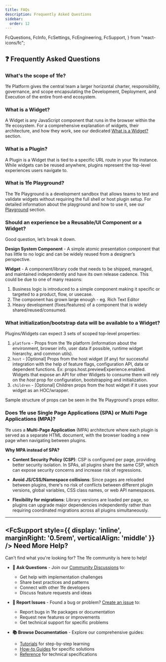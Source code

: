 ```yaml
---
title: FAQs
description: Frequently Asked Questions
sidebar:
  order: 12
---
```


  FcQuestions,
  FcInfo,
  FcSettings,
  FcEngineering,
  FcSupport,
} from "react-icons/fc";

## ❓ Frequently Asked Questions

### What's the scope of 1fe?

1fe Platform gives the central team a larger horizontal charter, responsibility, governance, and scope encapsulating the Development, Deployment, and Execution of the entire front-end ecosystem.

### What is a Widget?

A Widget is any JavaScript component that runs in the browser within the 1fe ecosystem. For a comprehensive explanation of widgets, their architecture, and how they work, see our dedicated [What is a Widget?](../widgets/) section.

### What is a Plugin?

A Plugin is a Widget that is tied to a specific URL route in your 1fe instance. While widgets can be reused anywhere, plugins represent the top-level experiences users navigate to.

### What is 1fe Playground?

The 1fe Playground is a development sandbox that allows teams to test and validate widgets without requiring the full shell or host plugin setup. For detailed information about the playground and how to use it, see our [Playground](../playground) section.

### Should an experience be a Reusable/UI Component or a Widget?

Good question, let’s break it down.

**Design System Component** - A simple atomic presentation component that has little to no logic and can be widely reused from a designer’s perspective.

**Widget** - A component/library code that needs to be shipped, managed, and maintained independently and have its own release cadence. This could be due to one of many reasons:

1.  Business logic is introduced to a simple component making it specific or targeted to a product, flow, or usecase.
2.  The component has grown large enough - eg. Rich Text Editor
3.  Heavy development (fixes/features) of a component that is widely shared/reused/consumed.

### What initialization/bootstrap data will be available to a Widget?

Plugins/Widgets can expect 3 sets of scoped top-level properties:

1.  `platform` - Props from the 1fe platform (information about the environment, browser info, user data if possible, runtime widget hierarchy, and common utils).
2.  `host` - [Optional] Props from the host widget (if any) for successful integration with the help of feature flags, configuration API, data or dependent functions. Ex: props.host.previewExperience.enabled. Widgets that expose an API for other Widgets to consume them will rely on the _host_ prop for configuration, bootstrapping and initialization.
3.  `children` - [Optional] Children props from the host widget if it uses your widget as an HOC/wrapper.

Sample structure of props can be seen in the 1fe Playground's props editor.

### Does 1fe use Single Page Applications (SPA) or Multi Page Applications (MPA)?

1fe uses a **Multi-Page Application** (MPA) architecture where each plugin is served as a separate HTML document, with the browser loading a new page when navigating between plugins.

**Why MPA instead of SPA?**

- **Content Security Policy (CSP)**: CSP is configured per page, providing better security isolation. In SPAs, all plugins share the same CSP, which can expose security concerns and increase risk of regressions.

- **Avoid JS/CSS/Namespace collisions**: Since pages are reloaded between plugins, there's no risk of conflicts between different plugin versions, global variables, CSS class names, or web API namespaces.

- **Flexibility for migrations**: Library versions are loaded per page, so plugins can upgrade major dependencies independently rather than requiring coordinated migrations across all plugins simultaneously.

---

## <FcSupport style={{ display: 'inline', marginRight: '0.5rem', verticalAlign: 'middle' }} /> Need More Help?

Can't find what you're looking for? The 1fe community is here to help!

<div class="prose">

- **💬 Ask Questions** - Join our [Community Discussions](https://github.com/docusign/1fe/discussions) to:

  - Get help with implementation challenges
  - Share best practices and patterns
  - Connect with other 1fe developers
  - Discuss feature requests and ideas

- **🐛 Report Issues** - Found a bug or problem? [Create an issue](https://github.com/docusign/1fe/issues) to:

  - Report bugs in 1fe packages or documentation
  - Request new features or improvements
  - Get technical support for specific problems

- **📚 Browse Documentation** - Explore our comprehensive guides:
  - [Tutorials](/tutorials/) for step-by-step learning
  - [How-to Guides](/how-to-guides/) for specific solutions
  - [Reference](/reference/) for technical specifications

</div>
